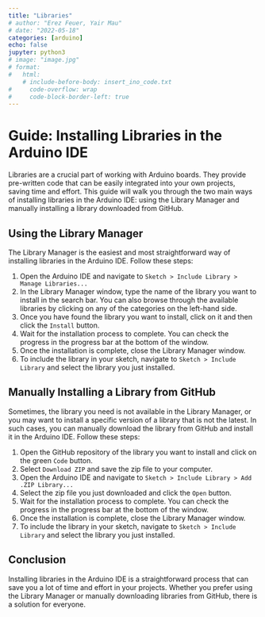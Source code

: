 ```yaml
---
title: "Libraries"
# author: "Erez Feuer, Yair Mau"
# date: "2022-05-18"
categories: [arduino]
echo: false
jupyter: python3
# image: "image.jpg"
# format:
#   html:
    # include-before-body: insert_ino_code.txt
#     code-overflow: wrap
#     code-block-border-left: true
---
```


# Guide: Installing Libraries in the Arduino IDE

Libraries are a crucial part of working with Arduino boards. They provide pre-written code that can be easily integrated into your own projects, saving time and effort. This guide will walk you through the two main ways of installing libraries in the Arduino IDE: using the Library Manager and manually installing a library downloaded from GitHub.

## Using the Library Manager

The Library Manager is the easiest and most straightforward way of installing libraries in the Arduino IDE. Follow these steps:

1. Open the Arduino IDE and navigate to `Sketch > Include Library > Manage Libraries...`
2. In the Library Manager window, type the name of the library you want to install in the search bar. You can also browse through the available libraries by clicking on any of the categories on the left-hand side.
3. Once you have found the library you want to install, click on it and then click the `Install` button.
4. Wait for the installation process to complete. You can check the progress in the progress bar at the bottom of the window.
5. Once the installation is complete, close the Library Manager window.
6. To include the library in your sketch, navigate to `Sketch > Include Library` and select the library you just installed.

## Manually Installing a Library from GitHub

Sometimes, the library you need is not available in the Library Manager, or you may want to install a specific version of a library that is not the latest. In such cases, you can manually download the library from GitHub and install it in the Arduino IDE. Follow these steps:

1. Open the GitHub repository of the library you want to install and click on the green `Code` button.
2. Select `Download ZIP` and save the zip file to your computer.
3. Open the Arduino IDE and navigate to `Sketch > Include Library > Add .ZIP Library...`
4. Select the zip file you just downloaded and click the `Open` button.
5. Wait for the installation process to complete. You can check the progress in the progress bar at the bottom of the window.
6. Once the installation is complete, close the Library Manager window.
7. To include the library in your sketch, navigate to `Sketch > Include Library` and select the library you just installed.

## Conclusion

Installing libraries in the Arduino IDE is a straightforward process that can save you a lot of time and effort in your projects. Whether you prefer using the Library Manager or manually downloading libraries from GitHub, there is a solution for everyone.
